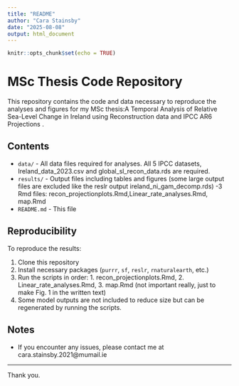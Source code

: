 ```yaml
---
title: "README"
author: "Cara Stainsby"
date: "2025-08-08"
output: html_document
---
```


```r
knitr::opts_chunk$set(echo = TRUE)
```

# MSc Thesis Code Repository

This repository contains the code and data necessary to reproduce the analyses and figures for my MSc thesis:A Temporal Analysis of Relative Sea-Level Change in Ireland using Reconstruction data and IPCC AR6 Projections .

## Contents

- `data/` - All data files required for analyses. All 5 IPCC datasets, Ireland_data_2023.csv and         global_sl_recon_data.rds are required.
- `results/` - Output files including tables and figures (some large output files are excluded like the reslr output ireland_ni_gam_decomp.rds) 
-3 Rmd files: recon_projectionplots.Rmd,Linear_rate_analyses.Rmd, map.Rmd
- `README.md` - This file  

## Reproducibility

To reproduce the results:

1. Clone this repository  
2. Install necessary packages (`purrr`, `sf`, `reslr`, `rnaturalearth`, etc.)  
3. Run the scripts in order: 1. recon_projectionplots.Rmd, 2. Linear_rate_analyses.Rmd, 3. map.Rmd (not important really, just to make Fig. 1 in the written text)
4. Some model outputs are not included to reduce size but can be regenerated by running the scripts.

## Notes
- If you encounter any issues, please contact me at cara.stainsby.2021@mumail.ie

---

Thank you. 

